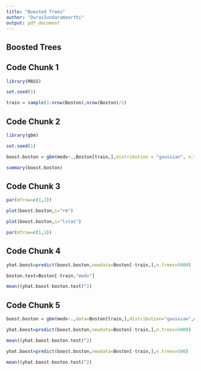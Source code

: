 ```yaml
---
title: "Boosted Trees"
author: "DuraiSundaramoorthi"
output: pdf_document
---
```


## Boosted Trees
## Code Chunk 1
```r

library(MASS)

set.seed(1)

train = sample(1:nrow(Boston),nrow(Boston)/2)
```


## Code Chunk 2
```r
library(gbm)

set.seed(1)

boost.boston = gbm(medv~.,Boston[train,],distribution = "gaussian", n.trees=5000,interaction.depth=4)

summary(boost.boston)
```

## Code Chunk 3
```r
par(mfrow=c(1,2))

plot(boost.boston,i="rm")

plot(boost.boston,i="lstat")

par(mfrow=c(1,1))
```

## Code Chunk 4
```r
yhat.boost=predict(boost.boston,newdata=Boston[-train,],n.trees=5000)

boston.test=Boston[-train,"medv"]

mean((yhat.boost-boston.test)^2)
```

## Code Chunk 5
```r
boost.boston = gbm(medv~.,data=Boston[train,],distribution="gaussian",n.trees=5000,interaction.depth=4,shrinkage=0.2,verbose=F)

yhat.boost=predict(boost.boston,newdata=Boston[-train,],n.trees=5000)

mean((yhat.boost-boston.test)^2)

yhat.boost=predict(boost.boston,newdata=Boston[-train,],n.trees=500)

mean((yhat.boost-boston.test)^2)
```

